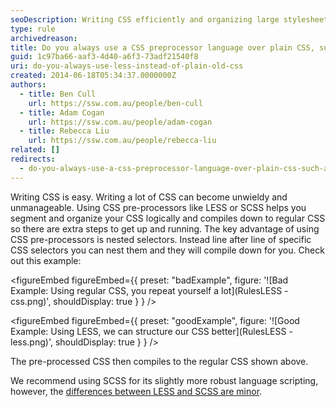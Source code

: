 ```yaml
---
seoDescription: Writing CSS efficiently and organizing large stylesheets becomes manageable with CSS pre-processors like LESS or SCSS.
type: rule
archivedreason:
title: Do you always use a CSS preprocessor language over plain CSS, such as LESS or SCSS?
guid: 1c97ba66-aaf3-4d40-a6f3-73adf21540f8
uri: do-you-always-use-less-instead-of-plain-old-css
created: 2014-06-18T05:34:37.0000000Z
authors:
  - title: Ben Cull
    url: https://ssw.com.au/people/ben-cull
  - title: Adam Cogan
    url: https://ssw.com.au/people/adam-cogan
  - title: Rebecca Liu
    url: https://ssw.com.au/people/rebecca-liu
related: []
redirects:
  - do-you-always-use-a-css-preprocessor-language-over-plain-css-such-as-less-or-scss
---
```


Writing CSS is easy. Writing a lot of CSS can become unwieldy and unmanageable. Using CSS pre-processors like LESS or SCSS helps you segment and organize your CSS logically and compiles down to regular CSS so there are extra steps to get up and running.
The key advantage of using CSS pre-processors is nested selectors. Instead line after line of specific CSS selectors you can nest them and they will compile down for you. Check out this example:

<figureEmbed figureEmbed={{
  preset: "badExample",
  figure: '![Bad Example: Using regular CSS, you repeat yourself a lot](RulesLESS - css.png)',
  shouldDisplay: true
} } />


<figureEmbed figureEmbed={{
  preset: "goodExample",
  figure: '![Good Example: Using LESS, we can structure our CSS better](RulesLESS - less.png)',
  shouldDisplay: true
} } />


The pre-processed CSS then compiles to the regular CSS shown above.

We recommend using SCSS for its slightly more robust language scripting, however, the [differences between LESS and SCSS are minor](https://css-tricks.com/sass-vs-less/).